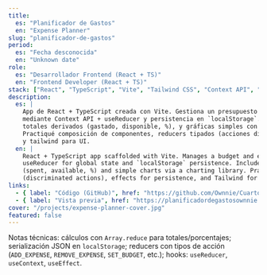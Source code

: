 ```yaml
---
title:
  es: "Planificador de Gastos"
  en: "Expense Planner"
slug: "planificador-de-gastos"
period:
  es: "Fecha desconocida"
  en: "Unknown date"
role:
  es: "Desarrollador Frontend (React + TS)"
  en: "Frontend Developer (React + TS)"
stack: ["React", "TypeScript", "Vite", "Tailwind CSS", "Context API", "useReducer", "localStorage", "Gráficas (Chart.js/Recharts)"]
description:
  es: |
    App de React + TypeScript creada con Vite. Gestiona un presupuesto y lista de gastos con estado global
    mediante Context API + useReducer y persistencia en `localStorage`. Incluye filtros por categoría/fecha,
    totales derivados (gastado, disponible, %), y gráficas simples con una librería de charts.
    Practiqué composición de componentes, reducers tipados (acciones discriminadas), efectos para persistencia
    y tailwind para UI.
  en: |
    React + TypeScript app scaffolded with Vite. Manages a budget and expenses list using Context API +
    useReducer for global state and `localStorage` persistence. Includes category/date filters, derived totals
    (spent, available, %) and simple charts via a charting library. Practiced component composition, typed reducers
    (discriminated actions), effects for persistence, and Tailwind for the UI.
links:
  - { label: "Código (GitHub)", href: "https://github.com/Ownnie/CuartoProyecto", type: "repo" }
  - { label: "Vista previa", href: "https://planificadordegastosownnie.netlify.app/", type: "demo" }
cover: "/projects/expense-planner-cover.jpg"
featured: false
---
```

Notas técnicas: cálculos con `Array.reduce` para totales/porcentajes; serialización JSON en `localStorage`;
reducers con tipos de acción (`ADD_EXPENSE`, `REMOVE_EXPENSE`, `SET_BUDGET`, etc.); hooks: `useReducer`, `useContext`, `useEffect`.
